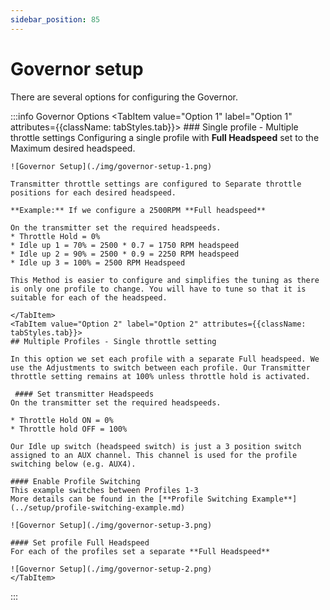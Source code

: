 ```yaml
---
sidebar_position: 85
---
```


# Governor setup
There are several options for configuring the Governor.

:::info Governor Options
<Tabs groupId="Gov-options">
    <TabItem value="Option 1" label="Option 1" attributes={{className: tabStyles.tab}}>
    ### Single profile - Multiple throttle settings
    Configuring a single profile with **Full Headspeed** set to the Maximum desired headspeed. 

    ![Governor Setup](./img/governor-setup-1.png)

    Transmitter throttle settings are configured to Separate throttle positions for each desired headspeed. 

    **Example:** If we configure a 2500RPM **Full headspeed**  

    On the transmitter set the required headspeeds. 
    * Throttle Hold = 0%
    * Idle up 1 = 70% = 2500 * 0.7 = 1750 RPM headspeed
    * Idle up 2 = 90% = 2500 * 0.9 = 2250 RPM headspeed
    * Idle up 3 = 100% = 2500 RPM Headspeed 

    This Method is easier to configure and simplifies the tuning as there is only one profile to change. You will have to tune so that it is suitable for each of the headspeed. 

    </TabItem>
    <TabItem value="Option 2" label="Option 2" attributes={{className: tabStyles.tab}}>
    ## Multiple Profiles - Single throttle setting

    In this option we set each profile with a separate Full headspeed. We use the Adjustments to switch between each profile. Our Transmitter throttle setting remains at 100% unless throttle hold is activated. 

     #### Set transmitter Headspeeds 
    On the transmitter set the required headspeeds.  

    * Throttle Hold ON = 0%
    * Throttle hold OFF = 100%

    Our Idle up switch (headspeed switch) is just a 3 position switch assigned to an AUX channel. This channel is used for the profile switching below (e.g. AUX4).

    #### Enable Profile Switching  
    This example switches between Profiles 1-3  
    More details can be found in the [**Profile Switching Example**](../setup/profile-switching-example.md)  

    ![Governor Setup](./img/governor-setup-3.png)

    #### Set profile Full Headspeed  
    For each of the profiles set a separate **Full Headspeed**  

    ![Governor Setup](./img/governor-setup-2.png)
    </TabItem>
</Tabs>
:::